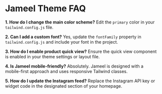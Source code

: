 # Jameel Theme FAQ

**1. How do I change the main color scheme?**
Edit the `primary` color in your `tailwind.config.js` file.

**2. Can I add a custom font?**
Yes, update the `fontFamily` property in `tailwind.config.js` and include your font in the project.

**3. How do I enable product quick view?**
Ensure the quick view component is enabled in your theme settings or layout file.

**4. Is Jameel mobile-friendly?**
Absolutely. Jameel is designed with a mobile-first approach and uses responsive Tailwind classes.

**5. How do I update the Instagram feed?**
Replace the Instagram API key or widget code in the designated section of your homepage.
